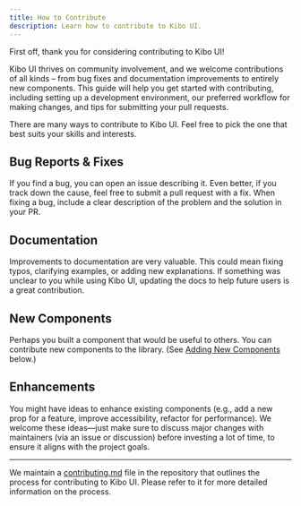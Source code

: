 ```yaml
---
title: How to Contribute
description: Learn how to contribute to Kibo UI.
---
```


First off, thank you for considering contributing to Kibo UI!

Kibo UI thrives on community involvement, and we welcome contributions of all kinds – from bug fixes and documentation improvements to entirely new components. This guide will help you get started with contributing, including setting up a development environment, our preferred workflow for making changes, and tips for submitting your pull requests.

There are many ways to contribute to Kibo UI. Feel free to pick the one that best suits your skills and interests.

## Bug Reports & Fixes

If you find a bug, you can open an issue describing it. Even better, if you track down the cause, feel free to submit a pull request with a fix. When fixing a bug, include a clear description of the problem and the solution in your PR.

## Documentation

Improvements to documentation are very valuable. This could mean fixing typos, clarifying examples, or adding new explanations. If something was unclear to you while using Kibo UI, updating the docs to help future users is a great contribution.

## New Components

Perhaps you built a component that would be useful to others. You can contribute new components to the library. (See [Adding New Components](#adding-new-components) below.)

## Enhancements

You might have ideas to enhance existing components (e.g., add a new prop for a feature, improve accessibility, refactor for performance). We welcome these ideas—just make sure to discuss major changes with maintainers (via an issue or discussion) before investing a lot of time, to ensure it aligns with the project goals.

---

We maintain a [contributing.md](https://github.com/shadcnblocks/kibo/blob/main/.github/CONTRIBUTING.md) file in the repository that outlines the process for contributing to Kibo UI. Please refer to it for more detailed information on the process.